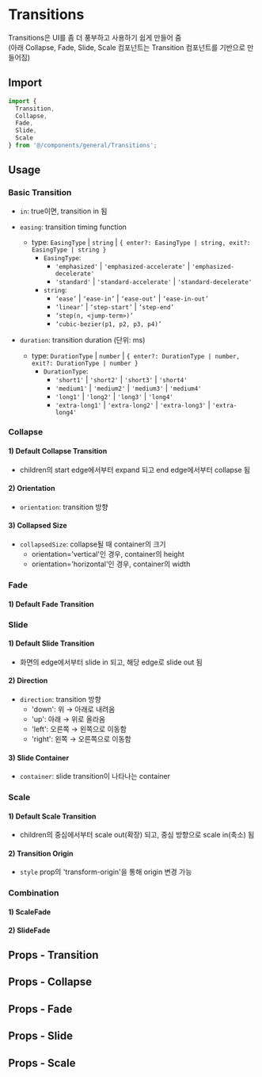 
<Meta of={TransitionStories} />

# Transitions

Transitions은 UI를 좀 더 풍부하고 사용하기 쉽게 만들어 줌<br />
(아래 Collapse, Fade, Slide, Scale 컴포넌트는 Transition 컴포넌트를 기반으로 만들어짐)

## Import

```js
import {
  Transition,
  Collapse,
  Fade,
  Slide,
  Scale
} from '@/components/general/Transitions';
```

## Usage

### Basic Transition

- `in`: true이면, transition in 됨

- `easing`: transition timing function

  - type: `EasingType` | `string` | `{ enter?: EasingType | string, exit?: EasingType | string }`
    - `EasingType`:
      - `'emphasized'` | `'emphasized-accelerate'` | `'emphasized-decelerate'`
      - `'standard'` | `'standard-accelerate'` | `'standard-decelerate'`
    - `string`:
      - `‘ease’` | `‘ease-in’` | `‘ease-out’` | `‘ease-in-out’`
      - `‘linear’` | `‘step-start’` | `‘step-end’`
      - `‘step(n, <jump-term>)’`
      - `‘cubic-bezier(p1, p2, p3, p4)’`

- `duration`: transition duration (단위: ms)
  - type: `DurationType` | `number` | `{ enter?: DurationType | number, exit?: DurationType | number }`
    - `DurationType`:
      - `'short1'` | `'short2'` | `'short3'` | `'short4'`
      - `'medium1'` | `'medium2'` | `'medium3'` | `'medium4'`
      - `'long1'` | `'long2'` | `'long3'` | `'long4'`
      - `'extra-long1'` | `'extra-long2'` | `'extra-long3'` | `'extra-long4'`

<Canvas of={TransitionStories.RotateTransition} />

### Collapse

#### 1) Default Collapse Transition

- children의 start edge에서부터 expand 되고 end edge에서부터 collapse 됨

<Canvas of={CollapseStories.DefaultCollapseTransition} />

#### 2) Orientation

- `orientation`: transition 방향

<Canvas of={CollapseStories.Orientation} />

#### 3) Collapsed Size

- `collapsedSize`: collapse될 때 container의 크기
  - orientation='vertical'인 경우, container의 height
  - orientation='horizontal'인 경우, container의 width

<Canvas of={CollapseStories.CollapsedSize} />

### Fade

#### 1) Default Fade Transition

<Canvas of={FadeStories.DefaultFadeTransition} />

### Slide

#### 1) Default Slide Transition

- 화면의 edge에서부터 slide in 되고, 해당 edge로 slide out 됨

<Canvas of={SlideStories.DefaultSlideTransition} />

#### 2) Direction

- `direction`: transition 방향
  - 'down': 위 → 아래로 내려옴
  - 'up': 아래 → 위로 올라옴
  - 'left': 오른쪽 → 왼쪽으로 이동함
  - 'right': 왼쪽 → 오른쪽으로 이동함

<Canvas of={SlideStories.Direction} />

#### 3) Slide Container

- `container`: slide transition이 나타나는 container

<Canvas of={SlideStories.SlideContainer} />

### Scale

#### 1) Default Scale Transition

- children의 중심에서부터 scale out(확장) 되고, 중심 방향으로 scale in(축소) 됨

<Canvas of={ScaleStories.DefaultScaleTransition} />

#### 2) Transition Origin

- `style` prop의 'transform-origin'을 통해 origin 변경 가능

<Canvas of={ScaleStories.TransitionOrigin} />

### Combination

#### 1) ScaleFade

<Canvas of={TransitionStories.ScaleFade} />

#### 2) SlideFade

<Canvas of={TransitionStories.SlideFade} />

## Props - Transition

<ArgTypes of={TransitionStories} sort="alpha" />

## Props - Collapse

<ArgTypes of={CollapseStories} sort="alpha" />

## Props - Fade

<ArgTypes of={FadeStories} sort="alpha" />

## Props - Slide

<ArgTypes of={SlideStories} sort="alpha" />

## Props - Scale

<ArgTypes of={ScaleStories} sort="alpha" />
